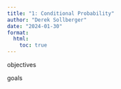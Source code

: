 ```yaml
---
title: "1: Conditional Probability"
author: "Derek Sollberger"
date: "2024-01-30"
format: 
  html:
    toc: true
---
```


objectives

goals